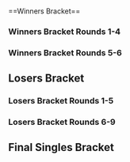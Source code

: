 {{DISPLAYTITLE:Revival of Melee 4: Singles Bracket}}{{SetGame|melee}}{{BracketMatchSMWDisambig |oldtags=Silver |newtags=Silver (Unknown)}}
{{tabs static
|name1=Overview
|link1=Revival of Melee/4
|name2=Singles Bracket
|link2=Revival of Melee/4/Singles Bracket
|name3=Doubles Bracket
|link3=Revival of Melee/4/Doubles Bracket
|This=2
}}<br/>
==Winners Bracket==
===Winners Bracket Rounds 1-4===
{{128DEWBracketA
|tourneylink=Revival of Melee/4
|tourneyname=Revival of Melee 4
|column-width=150
<!--Round of 128-->
|r1m1p1=Mango |r1m1p1flag=us |r1m1p1score={{win}} |r1m1win=1
|r1m1p2=Bye |r1m1p2flag= |r1m1p2score=
|r1m2p1=No Ca$h |r1m2p1flag= |r1m2p1score= |r1m2win=2
|r1m2p2=Spife |r1m2p2flag=us |r1m2p2score={{win}} 
|r1m3p1=Overtriforce |r1m3p1flag=es |r1m3p1score={{win}} |r1m3win=1
|r1m3p2=Bye |r1m3p2flag= |r1m3p2score=
|r1m4p1=Phish-it |r1m4p1flag=us |r1m4p1score={{win}} |r1m4win=1
|r1m4p2=Bye |r1m4p2flag= |r1m4p2score=
|r1m5p1=DJ Nintendo |r1m5p1flag=us |r1m5p1score={{win}} |r1m5win=1
|r1m5p2=Bye |r1m5p2flag= |r1m5p2score=
|r1m6p1=Lefty |r1m6p1flag= |r1m6p1score={{win}} |r1m6win=1
|r1m6p2=Bye |r1m6p2flag= |r1m6p2score=
|r1m7p1=Redd |r1m7p1flag=us |r1m7p1score={{win}} |r1m7win=1
|r1m7p2=Bye |r1m7p2flag= |r1m7p2score=
|r1m8p1=TheCrimsonBlur |r1m8p1flag=us |r1m8p1score={{win}} |r1m8win=1
|r1m8p2=Bye |r1m8p2flag= |r1m8p2score=
|r1m9p1=Azen |r1m9p1flag=us |r1m9p1score={{win}} |r1m9win=1
|r1m9p2=Bye |r1m9p2flag= |r1m9p2score=
|r1m10p1=Tommy |r1m10p1flag= |r1m10p1score= |r1m10win=2
|r1m10p2=Codi |r1m10p2flag=us |r1m10p2score={{win}} 
|r1m11p1=KevinM |r1m11p1flag=us |r1m11p1score={{win}} |r1m11win=1
|r1m11p2=Bye |r1m11p2flag= |r1m11p2score=
|r1m12p1=Nando |r1m12p1flag=us |r1m12p1score={{win}} |r1m12win=1
|r1m12p2=Bye |r1m12p2flag= |r1m12p2score=
|r1m13p1=OTG |r1m13p1flag=us |r1m13p1score={{win}} |r1m13win=1
|r1m13p2=Bye |r1m13p2flag= |r1m13p2score=
|r1m14p1=SilentSwag |r1m14p1flag=us |r1m14p1score={{win}} |r1m14win=1
|r1m14p2=Bye |r1m14p2flag= |r1m14p2score=
|r1m15p1=Palpi |r1m15p1flag= |r1m15p1score={{win}} |r1m15win=1
|r1m15p2=Bye |r1m15p2flag= |r1m15p2score=
|r1m16p1=Vudujin |r1m16p1flag=us |r1m16p1score={{win}} |r1m16win=1
|r1m16p2=Bye |r1m16p2flag= |r1m16p2score=
|r1m17p1=Hax |r1m17p1flag=us |r1m17p1score={{win}} |r1m17win=1
|r1m17p2=Bye |r1m17p2flag= |r1m17p2score=
|r1m18p1=Bolt |r1m18p1flag= |r1m18p1score={{win}} |r1m18win=1
|r1m18p2=Oorah |r1m18p2flag= |r1m18p2score=
|r1m19p1=Mogwai |r1m19p1flag=us |r1m19p1score={{win}} |r1m19win=1
|r1m19p2=Bye |r1m19p2flag= |r1m19p2score=
|r1m20p1=Mahone |r1m20p1flag=us |r1m20p1score={{win}} |r1m20win=1
|r1m20p2=Bye |r1m20p2flag= |r1m20p2score=
|r1m21p1=Darrell |r1m21p1flag=us |r1m21p1score={{win}} |r1m21win=1
|r1m21p2=Bye |r1m21p2flag= |r1m21p2score=
|r1m22p1=SOLAR |r1m22p1flag= |r1m22p1score={{win}} |r1m22win=1
|r1m22p2=Bye |r1m22p2flag= |r1m22p2score=
|r1m23p1=T. Webb |r1m23p1flag=us |r1m23p1score={{win}} |r1m23win=1
|r1m23p2=Bye |r1m23p2flag= |r1m23p2score=
|r1m24p1=Light Syde |r1m24p1flag= |r1m24p1score={{win}} |r1m24win=1
|r1m24p2=Bye |r1m24p2flag= |r1m24p2score=
|r1m25p1=Kage |r1m25p1flag=ca |r1m25p1score={{win}} |r1m25win=1
|r1m25p2=Bye |r1m25p2flag= |r1m25p2score=
|r1m26p1=UltimaScout |r1m26p1flag=us |r1m26p1score= |r1m26win=2
|r1m26p2=Animal |r1m26p2flag=us |r1m26p2score={{win}} 
|r1m27p1=Niko |r1m27p1flag=us |r1m27p1score={{win}} |r1m27win=1
|r1m27p2=Bye |r1m27p2flag= |r1m27p2score=
|r1m28p1=Mafia |r1m28p1flag=us |r1m28p1score={{win}} |r1m28win=1
|r1m28p2=Bye |r1m28p2flag= |r1m28p2score=
|r1m29p1=Chillindude |r1m29p1flag=us |r1m29p1score={{win}} |r1m29win=1
|r1m29p2=Bye |r1m29p2flag= |r1m29p2score=
|r1m30p1=Andy |r1m30p1flag= |r1m30p1score={{win}} |r1m30win=1
|r1m30p2=Bye |r1m30p2flag= |r1m30p2score=
|r1m31p1=Ambix |r1m31p1flag= |r1m31p1score={{win}} |r1m31win=1
|r1m31p2=Silver |r1m31p2flag= |r1m31p2score=
|r1m32p1=Bye |r1m32p1flag= |r1m32p1score= |r1m32win=2
|r1m32p2=Pakman |r1m32p2flag=us |r1m32p2score={{win}} 
|r1m33p1=Dr. PeePee |r1m33p1flag=us |r1m33p1score={{win}} |r1m33win=1
|r1m33p2=Bye |r1m33p2flag= |r1m33p2score=
|r1m34p1=Fatuik |r1m34p1flag= |r1m34p1score={{win}} |r1m34win=1
|r1m34p2=Bye |r1m34p2flag= |r1m34p2score=
|r1m35p1=Reno |r1m35p1flag=us |r1m35p1score={{win}} |r1m35win=1
|r1m35p2=Bye |r1m35p2flag= |r1m35p2score=
|r1m36p1=Sneak |r1m36p1flag=us |r1m36p1score={{win}} |r1m36win=1
|r1m36p2=Bye |r1m36p2flag= |r1m36p2score=
|r1m37p1=G$ |r1m37p1flag=us |r1m37p1score={{win}} |r1m37win=1
|r1m37p2=Bye |r1m37p2flag= |r1m37p2score=
|r1m38p1=MattDotZeb |r1m38p1flag=us |r1m38p1score={{win}} |r1m38win=1
|r1m38p2=Bye |r1m38p2flag= |r1m38p2score=
|r1m39p1=Jsex |r1m39p1flag=us |r1m39p1score={{win}} |r1m39win=1
|r1m39p2=Bye |r1m39p2flag= |r1m39p2score=
|r1m40p1=Swiftbass |r1m40p1flag=us |r1m40p1score={{win}} |r1m40win=1
|r1m40p2=Bye |r1m40p2flag= |r1m40p2score=
|r1m41p1=Mew2King |r1m41p1flag=us |r1m41p1score={{win}} |r1m41win=1
|r1m41p2=Bye |r1m41p2flag= |r1m41p2score=
|r1m42p1=Aber |r1m42p1flag= |r1m42p1score={{win}} |r1m42win=1
|r1m42p2=Bye |r1m42p2flag= |r1m42p2score=
|r1m43p1=th0rn |r1m43p1flag=us |r1m43p1score={{win}} |r1m43win=1
|r1m43p2=Bye |r1m43p2flag= |r1m43p2score=
|r1m44p1=PB&J |r1m44p1flag=us |r1m44p1score={{win}} |r1m44win=1
|r1m44p2=Bye |r1m44p2flag= |r1m44p2score=
|r1m45p1=Cactuar |r1m45p1flag=us |r1m45p1score={{win}} |r1m45win=1
|r1m45p2=Bye |r1m45p2flag= |r1m45p2score=
|r1m46p1=ILM |r1m46p1flag= |r1m46p1score={{win}} |r1m46win=1
|r1m46p2=Bye |r1m46p2flag= |r1m46p2score=
|r1m47p1=HBK |r1m47p1flag=us |r1m47p1score={{win}} |r1m47win=1
|r1m47p2=Bye |r1m47p2flag= |r1m47p2score=
|r1m48p1=Yedi |r1m48p1flag= |r1m48p1score={{win}} |r1m48win=1
|r1m48p2=Bye |r1m48p2flag= |r1m48p2score=
|r1m49p1=Teczero |r1m49p1flag=us |r1m49p1score={{win}} |r1m49win=1
|r1m49p2=Bye |r1m49p2flag= |r1m49p2score=
|r1m50p1=Nakamaru |r1m50p1flag=us |r1m50p1score={{win}} |r1m50win=1
|r1m50p2=Valo |r1m50p2flag= |r1m50p2score=
|r1m51p1=Banks |r1m51p1flag=us |r1m51p1score={{win}} |r1m51win=1
|r1m51p2=Bye |r1m51p2flag= |r1m51p2score=
|r1m52p1=Benny |r1m52p1flag= |r1m52p1score={{win}} |r1m52win=1
|r1m52p2=Bye |r1m52p2flag= |r1m52p2score=
|r1m53p1=Spawn |r1m53p1flag=us |r1m53p1score={{win}} |r1m53win=1
|r1m53p2=Bye |r1m53p2flag= |r1m53p2score=
|r1m54p1=Crush |r1m54p1flag=us |r1m54p1score={{win}} |r1m54win=1
|r1m54p2=Bye |r1m54p2flag= |r1m54p2score=
|r1m55p1=Zoso |r1m55p1flag=us |r1m55p1score={{win}} |r1m55win=1
|r1m55p2=Bye |r1m55p2flag= |r1m55p2score=
|r1m56p1=Tope |r1m56p1flag=us |r1m56p1score={{win}} |r1m56win=1
|r1m56p2=Bye |r1m56p2flag= |r1m56p2score=
|r1m57p1=Jman |r1m57p1flag=us |r1m57p1score={{win}} |r1m57win=1
|r1m57p2=Bye |r1m57p2flag= |r1m57p2score=
|r1m58p1=Winston |r1m58p1flag=us |r1m58p1score= |r1m58win=2
|r1m58p2=The Lake |r1m58p2flag=us |r1m58p2score={{win}} 
|r1m59p1=Cyrain |r1m59p1flag=us |r1m59p1score={{win}} |r1m59win=1
|r1m59p2=Bye |r1m59p2flag= |r1m59p2score=
|r1m60p1=Kwan |r1m60p1flag= |r1m60p1score= |r1m60win=2
|r1m60p2=Mofo |r1m60p2flag=us |r1m60p2score={{win}} 
|r1m61p1=DoH |r1m61p1flag=us |r1m61p1score={{win}} |r1m61win=1
|r1m61p2=Bye |r1m61p2flag= |r1m61p2score=
|r1m62p1=HaileyM |r1m62p1flag= |r1m62p1score={{win}} |r1m62win=1
|r1m62p2=Bye |r1m62p2flag= |r1m62p2score=
|r1m63p1=Velocity |r1m63p1flag= |r1m63p1score={{win}} |r1m63win=1
|r1m63p2=Bye |r1m63p2flag= |r1m63p2score=
|r1m64p1=Bye |r1m64p1flag= |r1m64p1score= |r1m64win=2
|r1m64p2=Black Chris |r1m64p2flag=us |r1m64p2score={{win}} 

<!--Round of 64-->
|r2m1p1=Mango |r2m1p1flag=us |r2m1p1score={{win}} |r2m1win=1
|r2m1p2=Spife |r2m1p2flag=us |r2m1p2score=

|r2m2p1=Overtriforce |r2m2p1flag=es |r2m2p1score=2 |r2m2win=1
|r2m2p2=Phish-it |r2m2p2flag=us |r2m2p2score=0
|r2m2p1char1=sheik |r2m2p2char1=dk |r2m2p1stock1=2 |r2m2p2stock1=0 |r2m2win1=1 |r2m2stage1=Battlefield
|r2m2p1char2=sheik |r2m2p2char2=dk |r2m2p1stock2=3 |r2m2p2stock2=0 |r2m2win2=1 |r2m2stage2=Dream Land
|r2m2date=November 20, 2011
|r2m2details={{BracketMatchDetails|preview=|lrthread=|interview=|recap=|comment=|live=|vod=https://youtu.be/-yilTbwLLnU}}

|r2m3p1=DJ Nintendo |r2m3p1flag=us |r2m3p1score={{win}} |r2m3win=1
|r2m3p2=Lefty |r2m3p2flag= |r2m3p2score=
|r2m4p1=Redd |r2m4p1flag=us |r2m4p1score={{win}} |r2m4win=1
|r2m4p2=TheCrimsonBlur |r2m4p2flag=us |r2m4p2score=
|r2m5p1=Azen |r2m5p1flag=us |r2m5p1score={{win}} |r2m5win=1
|r2m5p2=Codi |r2m5p2flag=us |r2m5p2score=
|r2m6p1=KevinM |r2m6p1flag=us |r2m6p1score={{win}} |r2m6win=1
|r2m6p2=Nando |r2m6p2flag=us |r2m6p2score=
|r2m7p1=OTG |r2m7p1flag=us |r2m7p1score= |r2m7win=2
|r2m7p2=SilentSwag |r2m7p2flag=us |r2m7p2score={{win}} 
|r2m8p1=Palpi |r2m8p1flag= |r2m8p1score= |r2m8win=2
|r2m8p2=Vudujin |r2m8p2flag=us |r2m8p2score={{win}} 
|r2m9p1=Hax |r2m9p1flag=us |r2m9p1score={{win}} |r2m9win=1
|r2m9p2=Bolt |r2m9p2flag= |r2m9p2score=
|r2m10p1=Mogwai |r2m10p1flag=us |r2m10p1score= |r2m10win=2
|r2m10p2=Mahone |r2m10p2flag=us |r2m10p2score={{win}} 
|r2m11p1=Darrell |r2m11p1flag=us |r2m11p1score={{win}} |r2m11win=1
|r2m11p2=SOLAR |r2m11p2flag= |r2m11p2score=
|r2m12p1=T. Webb |r2m12p1flag=us |r2m12p1score={{win}} |r2m12win=1
|r2m12p2=Light Syde |r2m12p2flag= |r2m12p2score=
|r2m13p1=Kage |r2m13p1flag=ca |r2m13p1score={{win}} |r2m13win=1
|r2m13p2=Animal |r2m13p2flag=us |r2m13p2score=

|r2m14p1=Niko |r2m14p1flag=us |r2m14p1score=2 |r2m14win=1
|r2m14p2=Mafia |r2m14p2flag=us |r2m14p2score=1
|r2m14p1char1=marth |r2m14p2char1=peach |r2m14p1stock1= |r2m14p2stock1= |r2m14win1=1 |r2m14stage1=Final Destination
|r2m14p1char2=marth |r2m14p2char2=peach |r2m14p1stock2=0 |r2m14p2stock2=1 |r2m14win2=2 |r2m14stage2=Final Destination
|r2m14p1char3=marth |r2m14p2char3=peach |r2m14p1stock3=2 |r2m14p2stock3=0 |r2m14win3=1 |r2m14stage3=Battlefield
|r2m14date=November 20, 2011
|r2m14details={{BracketMatchDetails|preview=|lrthread=|interview=|recap=|comment=Game 1 was not recorded. See video comments.|live=|vod=https://youtu.be/vHmGGEXnQNg}}

|r2m15p1=Chillindude |r2m15p1flag=us |r2m15p1score={{win}} |r2m15win=1
|r2m15p2=Andy |r2m15p2flag= |r2m15p2score=
|r2m16p1=Ambix |r2m16p1flag= |r2m16p1score={{win}} |r2m16win=1
|r2m16p2=Pakman |r2m16p2flag=us |r2m16p2score=
|r2m17p1=Dr. PeePee |r2m17p1flag=us |r2m17p1score={{win}} |r2m17win=1
|r2m17p2=Fatuik |r2m17p2flag= |r2m17p2score=

|r2m18p1=Reno |r2m18p1flag=us |r2m18p1score=2 |r2m18win=1
|r2m18p2=Sneak |r2m18p2flag=us |r2m18p2score=0
|r2m18p1char1=sheik |r2m18p2char1=falco |r2m18p1stock1=2 |r2m18p2stock1=0 |r2m18win1=1 |r2m18stage1=Battlefield
|r2m18p1char2=sheik |r2m18p2char2=falco |r2m18p1stock2=2 |r2m18p2stock2=0 |r2m18win2=1 |r2m18stage2=Yoshi's Story
|r2m18date=November 20, 2011
|r2m18details={{BracketMatchDetails|preview=|lrthread=|interview=|recap=|comment=|live=|vod=https://youtu.be/c0j7FNLSsTE}}

|r2m19p1=G$ |r2m19p1flag=us |r2m19p1score= |r2m19win=2
|r2m19p2=MattDotZeb |r2m19p2flag=us |r2m19p2score={{win}} 
|r2m20p1=Jsex |r2m20p1flag=us |r2m20p1score= |r2m20win=2
|r2m20p2=Swiftbass |r2m20p2flag=us |r2m20p2score={{win}} 
|r2m21p1=Mew2King |r2m21p1flag=us |r2m21p1score={{win}} |r2m21win=1
|r2m21p2=Aber |r2m21p2flag= |r2m21p2score=
|r2m22p1=th0rn |r2m22p1flag=us |r2m22p1score={{win}} |r2m22win=1
|r2m22p2=PB&J |r2m22p2flag=us |r2m22p2score=
|r2m23p1=Cactuar |r2m23p1flag=us |r2m23p1score={{win}} |r2m23win=1
|r2m23p2=ILM |r2m23p2flag= |r2m23p2score=
|r2m24p1=HBK |r2m24p1flag=us |r2m24p1score= |r2m24win=2
|r2m24p2=Yedi |r2m24p2flag= |r2m24p2score={{win}} 
|r2m25p1=Teczero |r2m25p1flag=us |r2m25p1score={{win}} |r2m25win=1
|r2m25p2=Nakamaru |r2m25p2flag=us |r2m25p2score=
|r2m26p1=Banks |r2m26p1flag=us |r2m26p1score={{win}} |r2m26win=1
|r2m26p2=Benny |r2m26p2flag= |r2m26p2score=
|r2m27p1=Spawn |r2m27p1flag=us |r2m27p1score={{win}} |r2m27win=1
|r2m27p2=Crush |r2m27p2flag=us |r2m27p2score=
|r2m28p1=Zoso |r2m28p1flag=us |r2m28p1score= |r2m28win=2
|r2m28p2=Tope |r2m28p2flag=us |r2m28p2score={{win}} 
|r2m29p1=Jman |r2m29p1flag=us |r2m29p1score={{win}} |r2m29win=1
|r2m29p2=The Lake |r2m29p2flag=us |r2m29p2score=
|r2m30p1=Cyrain |r2m30p1flag=us |r2m30p1score={{win}} |r2m30win=1
|r2m30p2=Mofo |r2m30p2flag=us |r2m30p2score=
|r2m31p1=DoH |r2m31p1flag=us |r2m31p1score={{win}} |r2m31win=1
|r2m31p2=HaileyM |r2m31p2flag= |r2m31p2score=
|r2m32p1=Velocity |r2m32p1flag= |r2m32p1score={{win}} |r2m32win=1
|r2m32p2=Black Chris |r2m32p2flag=us |r2m32p2score=

<!--Round of 32-->
|r3m1p1=Mango |r3m1p1flag=us |r3m1p1score=2 |r3m1win=1
|r3m1p2=Overtriforce |r3m1p2flag=es |r3m1p2score=0
|r3m1p1char1=falco |r3m1p2char1=sheik |r3m1p1stock1=2 |r3m1p2stock1=0 |r3m1win1=1 |r3m1stage1=Dream Land
|r3m1p1char2=falco |r3m1p2char2=sheik |r3m1p1stock2=2 |r3m1p2stock2=0 |r3m1win2=1 |r3m1stage2=Battlefield
|r3m1date=November 20, 2011
|r3m1details={{BracketMatchDetails|preview=|lrthread=|interview=|recap=|comment=|live=|vod=https://youtu.be/h_zRBQu1y-c}}

|r3m2p1=DJ Nintendo |r3m2p1flag=us |r3m2p1score= |r3m2win=2
|r3m2p2=Redd |r3m2p2flag=us |r3m2p2score={{win}} 
|r3m3p1=Azen |r3m3p1flag=us |r3m3p1score={{win}} |r3m3win=1
|r3m3p2=KevinM |r3m3p2flag=us |r3m3p2score=
|r3m4p1=SilentSwag |r3m4p1flag=us |r3m4p1score={{win}} |r3m4win=1
|r3m4p2=Vudujin |r3m4p2flag=us |r3m4p2score=
|r3m5p1=Hax |r3m5p1flag=us |r3m5p1score={{win}} |r3m5win=1
|r3m5p2=Mahone |r3m5p2flag=us |r3m5p2score=
|r3m6p1=Darrell |r3m6p1flag=us |r3m6p1score={{win}} |r3m6win=1
|r3m6p2=T. Webb |r3m6p2flag=us |r3m6p2score=

|r3m7p1=Kage |r3m7p1flag=ca |r3m7p1score=2 |r3m7win=1
|r3m7p2=Niko |r3m7p2flag=us |r3m7p2score=0
|r3m7p1char1=ganon |r3m7p2char1=marth |r3m7p1stock1=1 |r3m7p2stock1=0 |r3m7win1=1 |r3m7stage1=Battlefield
|r3m7p1char2=ganon |r3m7p2char2=marth |r3m7p1stock2=1 |r3m7p2stock2=0 |r3m7win2=1 |r3m7stage2=Battlefield
|r3m7date=November 20, 2011
|r3m7details={{BracketMatchDetails|preview=|lrthread=|interview=|recap=|comment=|live=|vod=https://youtu.be/qy_tdIAWwhs}}

|r3m8p1=Chillindude |r3m8p1flag=us |r3m8p1score=2 |r3m8win=1
|r3m8p2=Ambix |r3m8p2flag= |r3m8p2score=0
|r3m8p1char1=fox |r3m8p2char1=peach |r3m8p1stock1=1 |r3m8p2stock1=0 |r3m8win1=1 |r3m8stage1=Fountain of Dreams
|r3m8p1char2=fox |r3m8p2char2=peach |r3m8p1stock2=2 |r3m8p2stock2=0 |r3m8win2=1 |r3m8stage2=Yoshi's Story
|r3m8date=November 20, 2011
|r3m8details={{BracketMatchDetails|preview=|lrthread=|interview=|recap=|comment=|live=|vod=https://youtu.be/RkU9IRneDiQ}}

|r3m9p1=Dr. PeePee |r3m9p1flag=us |r3m9p1score={{win}} |r3m9win=1
|r3m9p2=Reno |r3m9p2flag=us |r3m9p2score=

|r3m10p1=MattDotZeb |r3m10p1flag=us |r3m10p1score=2 |r3m10win=1
|r3m10p2=Swiftbass |r3m10p2flag=us |r3m10p2score=0
|r3m10p1char1=falco |r3m10p2char1=fox |r3m10p1stock1=3 |r3m10p2stock1=0 |r3m10win1=1 |r3m10stage1=Final Destination
|r3m10p1char2=falco |r3m10p2char2=fox |r3m10p1stock2=1 |r3m10p2stock2=0 |r3m10win2=1 |r3m10stage2=Pokémon Stadium
|r3m10date=November 20, 2011
|r3m10details={{BracketMatchDetails|preview=|lrthread=|interview=|recap=|comment=|live=|vod=https://youtu.be/2PArIcrAX1M}}

|r3m11p1=Mew2King |r3m11p1flag=us |r3m11p1score={{win}} |r3m11win=1
|r3m11p2=th0rn |r3m11p2flag=us |r3m11p2score=
|r3m12p1=Cactuar |r3m12p1flag=us |r3m12p1score={{win}} |r3m12win=1
|r3m12p2=Yedi |r3m12p2flag= |r3m12p2score=
|r3m13p1=Teczero |r3m13p1flag=us |r3m13p1score={{win}} |r3m13win=1
|r3m13p2=Banks |r3m13p2flag=us |r3m13p2score=
|r3m14p1=Spawn |r3m14p1flag=us |r3m14p1score= |r3m14win=2
|r3m14p2=Tope |r3m14p2flag=us |r3m14p2score={{win}} 
|r3m15p1=Jman |r3m15p1flag=us |r3m15p1score={{win}} |r3m15win=1
|r3m15p2=Cyrain |r3m15p2flag=us |r3m15p2score=
|r3m16p1=DoH |r3m16p1flag=us |r3m16p1score={{win}} |r3m16win=1
|r3m16p2=Velocity |r3m16p2flag= |r3m16p2score=

<!--Round of 16-->
|r4m1p1=Mango |r4m1p1flag=us |r4m1p1score=2 |r4m1win=1
|r4m1p2=Redd |r4m1p2flag=us |r4m1p2score=0
|r4m1p1char1=falco |r4m1p2char1=fox |r4m1p1stock1=3 |r4m1p2stock1=0 |r4m1win1=1 |r4m1stage1=Dream Land
|r4m1p1char2=falco |r4m1p2char2=marth |r4m1p1stock2=3 |r4m1p2stock2=0 |r4m1win2=1 |r4m1stage2=Battlefield
|r4m1date=November 20, 2011
|r4m1details={{BracketMatchDetails|preview=|lrthread=|interview=|recap=|comment=|live=|vod=https://youtu.be/UxGsPmlJDt4}}

|r4m2p1=Azen |r4m2p1flag=us |r4m2p1score={{win}} |r4m2win=1
|r4m2p2=SilentSwag |r4m2p2flag=us |r4m2p2score=

|r4m3p1=Hax |r4m3p1flag=us |r4m3p1score=2 |r4m3win=1
|r4m3p2=Darrell |r4m3p2flag=us |r4m3p2score=0
|r4m3p1char1=cf |r4m3p2char1=samus |r4m3p1stock1=3 |r4m3p2stock1=0 |r4m3win1=1 |r4m3stage1=Final Destination
|r4m3p1char2=cf |r4m3p2char2=samus |r4m3p1stock2=2 |r4m3p2stock2=0 |r4m3win2=1 |r4m3stage2=Fountain of Dreams
|r4m3date=November 20, 2011
|r4m3details={{BracketMatchDetails|preview=|lrthread=|interview=|recap=|comment=|live=|vod=https://youtu.be/-Xj06l_IK6A}}

|r4m4p1=Kage |r4m4p1flag=ca |r4m4p1score=2 |r4m4win=1
|r4m4p2=Chillindude |r4m4p2flag=us |r4m4p2score=0
|r4m4p1char1=ganon |r4m4p2char1=fox |r4m4p1stock1=1 |r4m4p2stock1=0 |r4m4win1=1 |r4m4stage1=Dream Land
|r4m4p1char2=ganon |r4m4p2char2=fox |r4m4p1stock2=1 |r4m4p2stock2=0 |r4m4win2=1 |r4m4stage2=Pokémon Stadium
|r4m4date=November 20, 2011
|r4m4details={{BracketMatchDetails|preview=|lrthread=|interview=|recap=|comment=|live=|vod=https://youtu.be/-4ywdbTIAxw}}

|r4m5p1=Dr. PeePee |r4m5p1flag=us |r4m5p1score=2 |r4m5win=1
|r4m5p2=MattDotZeb |r4m5p2flag=us |r4m5p2score=0
|r4m5p1char1=falco |r4m5p2char1=falco |r4m5p1stock1=2 |r4m5p2stock1=0 |r4m5win1=1 |r4m5stage1=Fountain of Dreams
|r4m5p1char2=falco |r4m5p2char2=falco |r4m5p1stock2=1 |r4m5p2stock2=0 |r4m5win2=1 |r4m5stage2=Final Destination
|r4m5date=November 20, 2011
|r4m5details={{BracketMatchDetails|preview=|lrthread=|interview=|recap=|comment=|live=|vod=https://youtu.be/vZ7T0Cc_Ke4}}

|r4m6p1=Mew2King |r4m6p1flag=us |r4m6p1score={{win}} |r4m6win=1
|r4m6p2=Cactuar |r4m6p2flag=us |r4m6p2score=

|r4m7p1=Teczero |r4m7p1flag=us |r4m7p1score=2 |r4m7win=1
|r4m7p2=Tope |r4m7p2flag=us |r4m7p2score=1
|r4m7p1char1=sheik |r4m7p2char1=sheik |r4m7p1stock1=0 |r4m7p2stock1=1 |r4m7win1=2 |r4m7stage1=Battlefield
|r4m7p1char2=sheik |r4m7p2char2=sheik |r4m7p1stock2=3 |r4m7p2stock2=0 |r4m7win2=1 |r4m7stage2=Final Destination
|r4m7p1char3=sheik |r4m7p2char3=sheik |r4m7p1stock3=1 |r4m7p2stock3=0 |r4m7win3=1 |r4m7stage3=Fountain of Dreams
|r4m7date=November 20, 2011
|r4m7details={{BracketMatchDetails|preview=|lrthread=|interview=|recap=|comment=|live=|vod=https://youtu.be/GOM8WnmdcpI}}

|r4m8p1=Jman |r4m8p1flag=us |r4m8p1score={{win}} |r4m8win=1
|r4m8p2=DoH |r4m8p2flag=us |r4m8p2score=
}}
===Winners Bracket Rounds 5-6===
{{8DEWBracketA
|tourneylink=
|tourneyname=
<!-- Quarterfinals -->
|r1m1p1=Mango |r1m1p1flag=us |r1m1p1score={{win}}
|r1m1p2=Azen |r1m1p2flag=us |r1m1p2score=
|r1m1win=1

|r1m2p1=Hax |r1m2p1flag=us |r1m2p1score=1
|r1m2p2=Kage |r1m2p2flag=ca |r1m2p2score=2
|r1m2win=2
|r1m2p1char1=cf |r1m2p2char1=ganon |r1m2p1stock1=1 |r1m2p2stock1=0 |r1m2win1=1 |r1m2stage1=Battlefield
|r1m2p1char2=cf |r1m2p2char2=ganon |r1m2p1stock2=0 |r1m2p2stock2=2 |r1m2win2=2 |r1m2stage2=Yoshi's Story
|r1m2p1char3=cf |r1m2p2char3=ganon |r1m2p1stock3=0 |r1m2p2stock3=1 |r1m2win3=2 |r1m2stage3=Battlefield
|r1m2date=November 20, 2011
|r1m2details={{BracketMatchDetails|preview=|lrthread=|interview=|recap=|comment=|live=|vod=https://youtu.be/rHkT8T-jJjo}}

|r1m3p1=Dr. PeePee |r1m3p1flag=us |r1m3p1score=2
|r1m3p2=Mew2King |r1m3p2flag=us |r1m3p2score=1
|r1m3win=1
|r1m3p1char1=falco |r1m3p2char1=marth |r1m3p1stock1=1 |r1m3p2stock1=0 |r1m3win1=1 |r1m3stage1=Dream Land
|r1m3p1char2=falco |r1m3p2char2=sheik |r1m3p1stock2=0 |r1m3p2stock2=2 |r1m3win2=2 |r1m3stage2=Battlefield
|r1m3p1char3=falco |r1m3p2char3=sheik |r1m3p1stock3=1 |r1m3p2stock3=0 |r1m3win3=1 |r1m3stage3=Battlefield
|r1m3date=November 20, 2011
|r1m3details={{BracketMatchDetails|preview=|lrthread=|interview=|recap=|comment=|live=|vod=https://youtu.be/k6uu55DEQII}}

|r1m4p1=Teczero |r1m4p1flag=us |r1m4p1score=0
|r1m4p2=Jman |r1m4p2flag=us |r1m4p2score=2
|r1m4win=2
|r1m4p1char1=sheik |r1m4p2char1=fox |r1m4p1stock1=0 |r1m4p2stock1=3 |r1m4win1=2 |r1m4stage1=Dream Land
|r1m4p1char2=marth |r1m4p2char2=fox |r1m4p1stock2=0 |r1m4p2stock2=2 |r1m4win2=2 |r1m4stage2=Final Destination
|r1m4date=November 20, 2011
|r1m4details={{BracketMatchDetails|preview=|lrthread=|interview=|recap=|comment=|live=|vod=https://youtu.be/bQ-crcgcOdI}}

<!-- SEMIFINALS -->
|r2m1p1=Mango |r2m1p1flag=us |r2m1p1score=2
|r2m1p2=Kage |r2m1p2flag=ca |r2m1p2score=0
|r2m1win=1
|r2m1p1char1=fox |r2m1p2char1=ganon |r2m1p1stock1=2 |r2m1p2stock1=0 |r2m1win1=1 |r2m1stage1=Battlefield
|r2m1p1char2=fox |r2m1p2char2=ganon |r2m1p1stock2=3 |r2m1p2stock2=0 |r2m1win2=1 |r2m1stage2=Yoshi's Story
|r2m1date=November 20, 2011
|r2m1details={{BracketMatchDetails|preview=|lrthread=|interview=|recap=|comment=It is unclear if this match was Bo3 or Bo5.|live=|vod=https://youtu.be/4tEE9MpZ1mk}}

|r2m2p1=Dr. PeePee |r2m2p1flag=us |r2m2p1score=3
|r2m2p2=Jman |r2m2p2flag=us |r2m2p2score=0
|r2m2win=1
|r2m2p1char1=falco |r2m2p2char1=fox |r2m2p1stock1=3 |r2m2p2stock1=0 |r2m2win1=1 |r2m2stage1=Yoshi's Story
|r2m2p1char2=falco |r2m2p2char2=fox |r2m2p1stock2=3 |r2m2p2stock2=0 |r2m2win2=1 |r2m2stage2=Final Destination
|r2m2p1char3=falco |r2m2p2char3=fox |r2m2p1stock3=1 |r2m2p2stock3=0 |r2m2win3=1 |r2m2stage3=Battlefield
|r2m2date=November 20, 2011
|r2m2details={{BracketMatchDetails|preview=|lrthread=|interview=|recap=|comment=|live=|vod=https://youtu.be/QcJ24SxnAX8}}
}}

==Losers Bracket==
===Losers Bracket Rounds 1-5===
{{96DELBracketSmwA
|tourneylink=Revival of Melee/4
|tourneyname=Revival of Melee 4
|l1placement=65-96
|l2placement=49-64
|l3placement=33-48
|l4placement=25-32
|l5placement=17-24

<!--Round 1-->
|l1m1p1=Bolt |l1m1p1flag= |l1m1p1score={{win}}
|l1m1p2=No Ca$h |l1m1p2flag= |l1m1p2score=
|l1m1win=1
|l1m2p1=Mogwai |l1m2p1flag=us |l1m2p1score={{win}}
|l1m2p2=Bye |l1m2p2flag= |l1m2p2score=
|l1m2win=1
|l1m3p1=SOLAR |l1m3p1flag= |l1m3p1score={{win}}
|l1m3p2=Bye |l1m3p2flag= |l1m3p2score=
|l1m3win=1
|l1m4p1=Light Syde |l1m4p1flag= |l1m4p1score={{win}}
|l1m4p2=Bye |l1m4p2flag= |l1m4p2score=
|l1m4win=1
|l1m5p1=Animal |l1m5p1flag=us |l1m5p1score={{win}}
|l1m5p2=Tommy |l1m5p2flag= |l1m5p2score=
|l1m5win=1
|l1m6p1=Mafia |l1m6p1flag=us |l1m6p1score={{win}}
|l1m6p2=Bye |l1m6p2flag= |l1m6p2score=
|l1m6win=1
|l1m7p1=Andy |l1m7p1flag= |l1m7p1score={{win}}
|l1m7p2=Bye |l1m7p2flag= |l1m7p2score=
|l1m7win=1
|l1m8p1=Pakman |l1m8p1flag=us |l1m8p1score={{win}}
|l1m8p2=Bye |l1m8p2flag= |l1m8p2score=
|l1m8win=1
|l1m9p1=Spife |l1m9p1flag=us |l1m9p1score={{win}}
|l1m9p2=Oorah |l1m9p2flag= |l1m9p2score=
|l1m9win=1
|l1m10p1=Phish-it |l1m10p1flag=us |l1m10p1score={{win}}
|l1m10p2=Bye |l1m10p2flag= |l1m10p2score=
|l1m10win=1
|l1m11p1=Lefty |l1m11p1flag= |l1m11p1score={{win}}
|l1m11p2=Bye |l1m11p2flag= |l1m11p2score=
|l1m11win=1
|l1m12p1=TheCrimsonBlur |l1m12p1flag=us |l1m12p1score={{win}}
|l1m12p2=Bye |l1m12p2flag= |l1m12p2score=
|l1m12win=1
|l1m13p1=Codi |l1m13p1flag=us |l1m13p1score={{win}}
|l1m13p2=UltimaScout |l1m13p2flag=us |l1m13p2score=
|l1m13win=1
|l1m14p1=Nando |l1m14p1flag=us |l1m14p1score={{win}}
|l1m14p2=Bye |l1m14p2flag= |l1m14p2score=
|l1m14win=1
|l1m15p1=OTG |l1m15p1flag=us |l1m15p1score={{win}}
|l1m15p2=Bye |l1m15p2flag= |l1m15p2score=
|l1m15win=1
|l1m16p1=Palpi |l1m16p1flag= |l1m16p1score={{win}}
|l1m16p2=Silver |l1m16p2flag= |l1m16p2score=
|l1m16win=1
|l1m17p1=Nakamaru |l1m17p1flag=us |l1m17p1score={{win}}
|l1m17p2=Bye |l1m17p2flag= |l1m17p2score=
|l1m17win=1
|l1m18p1=Benny |l1m18p1flag= |l1m18p1score={{win}}
|l1m18p2=Bye |l1m18p2flag= |l1m18p2score=
|l1m18win=1
|l1m19p1=Crush |l1m19p1flag=us |l1m19p1score={{win}}
|l1m19p2=Bye |l1m19p2flag= |l1m19p2score=
|l1m19win=1
|l1m20p1=Zoso |l1m20p1flag=us |l1m20p1score={{win}}
|l1m20p2=Bye |l1m20p2flag= |l1m20p2score=
|l1m20win=1
|l1m21p1=The Lake |l1m21p1flag=us |l1m21p1score={{win}}
|l1m21p2=Bye |l1m21p2flag= |l1m21p2score=
|l1m21win=1
|l1m22p1=Mofo |l1m22p1flag=us |l1m22p1score={{win}}
|l1m22p2=Bye |l1m22p2flag= |l1m22p2score=
|l1m22win=1
|l1m23p1=HaileyM |l1m23p1flag= |l1m23p1score={{win}}
|l1m23p2=Bye |l1m23p2flag= |l1m23p2score=
|l1m23win=1
|l1m24p1=Black Chris |l1m24p1flag=us |l1m24p1score={{win}}
|l1m24p2=Bye |l1m24p2flag= |l1m24p2score=
|l1m24win=1
|l1m25p1=Fatuik |l1m25p1flag= |l1m25p1score={{win}}
|l1m25p2=Valo |l1m25p2flag= |l1m25p2score=
|l1m25win=1
|l1m26p1=Sneak |l1m26p1flag=us |l1m26p1score={{win}}
|l1m26p2=Bye |l1m26p2flag= |l1m26p2score=
|l1m26win=1
|l1m27p1=G$ |l1m27p1flag=us |l1m27p1score={{win}}
|l1m27p2=Bye |l1m27p2flag= |l1m27p2score=
|l1m27win=1
|l1m28p1=Jsex |l1m28p1flag=us |l1m28p1score={{win}}
|l1m28p2=Bye |l1m28p2flag= |l1m28p2score=
|l1m28win=1
|l1m29p1=Aber |l1m29p1flag= |l1m29p1score={{win}}
|l1m29p2=Winston |l1m29p2flag=us |l1m29p2score=
|l1m29win=1
|l1m30p1=PB&J |l1m30p1flag=us |l1m30p1score=
|l1m30p2=Kwan |l1m30p2flag= |l1m30p2score={{win}}
|l1m30win=2
|l1m31p1=ILM |l1m31p1flag= |l1m31p1score={{win}} 
|l1m31p2=Bye |l1m31p2flag= |l1m31p2score=
|l1m31win=1
|l1m32p1=HBK |l1m32p1flag=us |l1m32p1score={{win}}
|l1m32p2=Bye |l1m32p2flag= |l1m32p2score=
|l1m32win=1

<!--Round 2-->
|l2m1p1=Bolt |l2m1p1flag= |l2m1p1score=
|l2m1p2=Mogwai |l2m1p2flag=us |l2m1p2score={{win}}
|l2m1win=2
|l2m2p1=SOLAR |l2m2p1flag= |l2m2p1score=
|l2m2p2=Light Syde |l2m2p2flag= |l2m2p2score={{win}}
|l2m2win=2

|l2m3p1=Animal |l2m3p1flag=us |l2m3p1score=0
|l2m3p2=Mafia |l2m3p2flag=us |l2m3p2score=2
|l2m3win=2
|l2m3p1char1=fox |l2m3p2char1=peach |l2m3p1stock1=0 |l2m3p2stock1=1 |l2m3win1=2 |l2m3stage1=Yoshi's Story
|l2m3p1char2=fox |l2m3p2char2=cf |l2m3p1stock2=0 |l2m3p2stock2=2 |l2m3win2=2 |l2m3stage2=Battlefield
|l2m3date=November 20, 2011
|l2m3details={{BracketMatchDetails|preview=|lrthread=|interview=|recap=|comment=|live=|vod=https://youtu.be/j7p7ZB6IWUg}}

|l2m4p1=Andy |l2m4p1flag= |l2m4p1score= 
|l2m4p2=Pakman |l2m4p2flag=us |l2m4p2score={{win}}
|l2m4win=2
|l2m5p1=Spife |l2m5p1flag=us |l2m5p1score=
|l2m5p2=Phish-it |l2m5p2flag=us |l2m5p2score={{win}}
|l2m5win=2
|l2m6p1=Lefty |l2m6p1flag= |l2m6p1score={{win}} 
|l2m6p2=TheCrimsonBlur |l2m6p2flag=us |l2m6p2score=
|l2m6win=1
|l2m7p1=Codi |l2m7p1flag=us |l2m7p1score={{win}}
|l2m7p2=Nando |l2m7p2flag=us |l2m7p2score=
|l2m7win=1
|l2m8p1=OTG |l2m8p1flag=us |l2m8p1score={{win}}
|l2m8p2=Palpi |l2m8p2flag= |l2m8p2score=
|l2m8win=1
|l2m9p1=Nakamaru |l2m9p1flag=us |l2m9p1score=
|l2m9p2=Benny |l2m9p2flag= |l2m9p2score={{win}}
|l2m9win=2
|l2m10p1=Crush |l2m10p1flag=us |l2m10p1score= 
|l2m10p2=Zoso |l2m10p2flag=us |l2m10p2score={{win}}
|l2m10win=2
|l2m11p1=The Lake |l2m11p1flag=us |l2m11p1score={{win}} 
|l2m11p2=Mofo |l2m11p2flag=us |l2m11p2score=
|l2m11win=1
|l2m11p1char1=zelda |l2m11p2char1=ness |l2m11p1stock1=2 |l2m11p2stock1=0 |l2m11win1=1 |l2m11stage1=Battlefield
|l2m11p1char2=zelda |l2m11p2char2=ness |l2m11p1stock2=2 |l2m11p2stock2=0 |l2m11win2=1 |l2m11stage2=Yoshi's Story
|l2m11date=November 20, 2011
|l2m11details={{BracketMatchDetails|preview=|lrthread=|interview=|recap=|comment=|live=|vod=https://youtu.be/Y_3Prou9YxU}}
|l2m12p1=HaileyM |l2m12p1flag= |l2m12p1score=
|l2m12p2=Black Chris |l2m12p2flag=us |l2m12p2score={{win}}
|l2m12win=2
|l2m13p1=Fatuik |l2m13p1flag= |l2m13p1score={{win}} 
|l2m13p2=Sneak |l2m13p2flag=us |l2m13p2score=
|l2m13win=1
|l2m14p1=G$ |l2m14p1flag=us |l2m14p1score={{win}}
|l2m14p2=Jsex |l2m14p2flag=us |l2m14p2score=
|l2m14win=1
|l2m15p1=Aber |l2m15p1flag= |l2m15p1score=
|l2m15p2=Kwan |l2m15p2flag= |l2m15p2score={{win}}
|l2m15win=2
|l2m16p1=ILM |l2m16p1flag= |l2m16p1score= 
|l2m16p2=HBK |l2m16p2flag=us |l2m16p2score={{win}}
|l2m16win=2

<!--Round 3-->
|l3m1p1=th0rn |l3m1p1flag=us |l3m1p1score={{win}}
|l3m1p2=Mogwai |l3m1p2flag=us |l3m1p2score=
|l3m1win=1
|l3m2p1=Yedi |l3m2p1flag= |l3m2p1score={{win}}
|l3m2p2=Light Syde |l3m2p2flag= |l3m2p2score=
|l3m2win=1

|l3m3p1=Reno |l3m3p1flag=us |l3m3p1score=2
|l3m3p2=Mafia |l3m3p2flag=us |l3m3p2score=1
|l3m3win=1
|l3m3p1char1=sheik |l3m3p2char1=peach |l3m3p1stock1=1 |l3m3p2stock1=0 |l3m3win1=1 |l3m3stage1=Fountain of Dreams
|l3m3p1char2=sheik |l3m3p2char2=fox |l3m3p1stock2=0 |l3m3p2stock2=1 |l3m3win2=2 |l3m3stage2=Pokémon Stadium
|l3m3p1char3=sheik |l3m3p2char3=fox |l3m3p1stock3=2 |l3m3p2stock3=0 |l3m3win3=1 |l3m3stage3=Yoshi's Story
|l3m3date=November 20, 2011
|l3m3details={{BracketMatchDetails|preview=|lrthread=|interview=|recap=|comment=|live=|vod=https://youtu.be/t3f_OCX5O5A}}

|l3m4p1=Swiftbass |l3m4p1flag=us |l3m4p1score={{win}}
|l3m4p2=Pakman |l3m4p2flag=us |l3m4p2score=
|l3m4win=1
|l3m5p1=Cyrain |l3m5p1flag=us |l3m5p1score={{win}}
|l3m5p2=Phish-it |l3m5p2flag=us |l3m5p2score=
|l3m5win=1
|l3m6p1=Velocity |l3m6p1flag= |l3m6p1score={{win}}
|l3m6p2=Lefty |l3m6p2flag= |l3m6p2score=
|l3m6win=1
|l3m7p1=Banks |l3m7p1flag=us |l3m7p1score={{win}}
|l3m7p2=Codi |l3m7p2flag=us |l3m7p2score=
|l3m7win=1
|l3m8p1=Spawn |l3m8p1flag=us |l3m8p1score={{win}}
|l3m8p2=OTG |l3m8p2flag=us |l3m8p2score=
|l3m8win=1
|l3m9p1=KevinM |l3m9p1flag=us |l3m9p1score={{win}}
|l3m9p2=Benny |l3m9p2flag= |l3m9p2score=
|l3m9win=1
|l3m10p1=Vudujin |l3m10p1flag=us |l3m10p1score=
|l3m10p2=Zoso |l3m10p2flag=us |l3m10p2score={{win}}
|l3m10win=2

|l3m11p1=Overtriforce |l3m11p1flag=es |l3m11p1score=2
|l3m11p2=The Lake |l3m11p2flag=us |l3m11p2score=0
|l3m11win=1
|l3m11p1char1=sheik |l3m11p2char1=zelda |l3m11p1stock1=3 |l3m11p2stock1=0 |l3m11win1=1 |l3m11stage1=Dream Land
|l3m11p1char2=sheik |l3m11p2char2=zelda |l3m11p1stock2=2 |l3m11p2stock2=0 |l3m11win2=1 |l3m11stage2=Dream Land
|l3m11date=November 20, 2011
|l3m11details={{BracketMatchDetails|preview=|lrthread=|interview=|recap=|comment=|live=|vod=https://youtu.be/w83NKiaTb0U}}

|l3m12p1=DJ Nintendo |l3m12p1flag=us |l3m12p1score={{win}}
|l3m12p2=Black Chris |l3m12p2flag=us |l3m12p2score=
|l3m12win=1
|l3m13p1=Niko |l3m13p1flag=us |l3m13p1score={{win}}
|l3m13p2=Fatuik |l3m13p2flag= |l3m13p2score=
|l3m13win=1
|l3m14p1=Ambix |l3m14p1flag= |l3m14p1score=
|l3m14p2=G$ |l3m14p2flag=us |l3m14p2score={{win}}
|l3m14win=2
|l3m15p1=Mahone |l3m15p1flag=us |l3m15p1score= 
|l3m15p2=Kwan |l3m15p2flag= |l3m15p2score={{win}}
|l3m15win=2
|l3m16p1=T. Webb |l3m16p1flag=us |l3m16p1score= 
|l3m16p2=HBK |l3m16p2flag=us |l3m16p2score={{win}}
|l3m16win=2

<!--Round 4-->
|l4m1p1=th0rn |l4m1p1flag=us |l4m1p1score= |l4m1win=1
|l4m1p2=Yedi |l4m1p2flag= |l4m1p2score={{win}}

|l4m2p1=Reno |l4m2p1flag=us |l4m2p1score=0 |l4m2win=2
|l4m2p2=Swiftbass |l4m2p2flag=us |l4m2p2score=2
|l4m2p1char1=sheik |l4m2p2char1=fox |l4m2p1stock1=0 |l4m2p2stock1=2 |l4m2win1=2 |l4m2stage1=Battlefield
|l4m2p1char2=fox |l4m2p2char2=fox |l4m2p1stock2=0 |l4m2p2stock2=2 |l4m2win2=2 |l4m2stage2=Pokémon Stadium
|l4m2date=November 20, 2011
|l4m2details={{BracketMatchDetails|preview=|lrthread=|interview=|recap=|comment=|live=|vod=https://youtu.be/vQHluxQfmZo}}

|l4m3p1=Cyrain |l4m3p1flag=us |l4m3p1score= |l4m3win=1
|l4m3p2=Velocity |l4m3p2flag= |l4m3p2score={{win}}
|l4m4p1=Banks |l4m4p1flag=us |l4m4p1score= |l4m4win=2
|l4m4p2=Spawn |l4m4p2flag=us |l4m4p2score={{win}}
|l4m5p1=KevinM |l4m5p1flag=us |l4m5p1score= |l4m5win=1
|l4m5p2=Zoso |l4m5p2flag=us |l4m5p2score={{win}}

|l4m6p1=Overtriforce |l4m6p1flag=es |l4m6p1score=0 |l4m6win=2
|l4m6p2=DJ Nintendo |l4m6p2flag=us |l4m6p2score=2
|l4m6p1char1=sheik |l4m6p2char1=fox |l4m6p1stock1=0 |l4m6p2stock1=1 |l4m6win1=2 |l4m6stage1=Dream Land
|l4m6p1char2=sheik |l4m6p2char2=fox |l4m6p1stock2=0 |l4m6p2stock2=1 |l4m6win2=2 |l4m6stage2=Final Destination
|l4m6date=November 20, 2011
|l4m6details={{BracketMatchDetails|preview=|lrthread=|interview=|recap=|comment=|live=|vod=https://youtu.be/gAZZ-MiC2og}}

|l4m7p1=Niko |l4m7p1flag=us |l4m7p1score=0 |l4m7win=1
|l4m7p2=Ambix |l4m7p2flag= |l4m7p2score=2
|l4m7p1char1=marth |l4m7p2char1=peach |l4m7p1stock1=3 |l4m7p2stock1=0 |l4m7win1=1 |l4m7stage1=Final Destination
|l4m7p1char2=marth |l4m7p2char2=peach |l4m7p1stock2=1 |l4m7p2stock2=0 |l4m7win2=1 |l4m7stage2=Yoshi's Story
|l4m7date=November 20, 2011
|l4m7details={{BracketMatchDetails|preview=|lrthread=|interview=|recap=|comment=|live=|vod=https://youtu.be/30qKX4ryzJQ}}

|l4m8p1=Kwan |l4m8p1flag= |l4m8p1score= |l4m8win=2
|l4m8p2=HBK |l4m8p2flag=us |l4m8p2score={{win}}

<!--Round 5-->
|l5m1p1=Darrell |l5m1p1flag=us |l5m1p1score={{win}} |l5m1win=1
|l5m1p2=th0rn |l5m1p2flag=us |l5m1p2score=
|l5m2p1=Chillindude |l5m2p1flag=us |l5m2p1score={{win}} |l5m2win=1
|l5m2p2=Swiftbass |l5m2p2flag=us |l5m2p2score=
|l5m3p1=Redd |l5m3p1flag=us |l5m3p1score={{win}} |l5m3win=1
|l5m3p2=Cyrain |l5m3p2flag=us |l5m3p2score=

|l5m4p1=SilentSwag |l5m4p1flag=us |l5m4p1score=2 |l5m4win=1
|l5m4p2=Spawn |l5m4p2flag=us |l5m4p2score=1
|l5m4p1char1=sheik |l5m4p2char1=sheik |l5m4p1stock1=0 |l5m4p2stock1=1 |l5m4win1=2 |l5m4stage1=Battlefield
|l5m4p1char2=sheik |l5m4p2char2=sheik |l5m4p1stock2=1 |l5m4p2stock2=0 |l5m4win2=1 |l5m4stage2=Pokémon Stadium
|l5m4p1char3=sheik |l5m4p2char3=sheik |l5m4p1stock3=1 |l5m4p2stock3=0 |l5m4win3=1 |l5m4stage3=Yoshi's Story
|l5m4date=November 20, 2011
|l5m4details={{BracketMatchDetails|preview=|lrthread=|interview=|recap=|comment=|live=|vod=https://youtu.be/5yiE5gnYwJ8}}

|l5m5p1=Tope |l5m5p1flag=us |l5m5p1score={{win}} |l5m5win=1
|l5m5p2=KevinM |l5m5p2flag=us |l5m5p2score=
|l5m6p1=DoH |l5m6p1flag=us |l5m6p1score= |l5m6win=1
|l5m6p2=DJ Nintendo |l5m6p2flag=us |l5m6p2score={{win}}

|l5m7p1=MattDotZeb |l5m7p1flag=us |l5m7p1score=0 |l5m7win=2
|l5m7p2=Niko |l5m7p2flag=us |l5m7p2score=2
|l5m7p1char1=falco |l5m7p2char1=marth |l5m7p1stock1=2 |l5m7p2stock1=4 |l5m7win1=2 |l5m7stage1=Battlefield
|l5m7p1char2=falco |l5m7p2char2=marth |l5m7p1stock2=0 |l5m7p2stock2=3 |l5m7win2=2 |l5m7stage2=Dream Land
|l5m7date=November 20, 2011
|l5m7details={{BracketMatchDetails|preview=|lrthread=|interview=|recap=|comment=MattDotZeb forfeit game 1 before losing his third stock.|live=|vod=https://youtu.be/pdFIcN_RDr4}}

|l5m8p1=Cactuar |l5m8p1flag=us |l5m8p1score={{win}} |l5m8win=1
|l5m8p2=HBK |l5m8p2flag=us |l5m8p2score=
}}

===Losers Bracket Rounds 6-9===
{{16DELBracketSmwA
|tourneylink=Revival of Melee/4
|tourneyname=Revival of Melee 4
|l1placement=13-16
|l2placement=9-12
|l3placement=7-8
|l4placement=5-6
|column-width=170
|L1=Losers Round 6
|L2=Losers Round 7
|L3=Losers Round 8
|L4=Losers Round 9

|l1m1p1=Darrell |l1m1p1flag=us |l1m1p1score=2 |l1m1win=1
|l1m1p2=Chillindude |l1m1p2flag=us |l1m1p2score=0
|l1m1p1char1=samus |l1m1p2char1=marth |l1m1p1stock1=2 |l1m1p2stock1=0 |l1m1win1=1 |l1m1stage1=Battlefield
|l1m1p1char2=samus |l1m1p2char2=marth |l1m1p1stock2=1 |l1m1p2stock2=0 |l1m1win2=1 |l1m1stage2=Fountain of Dreams
|l1m1date=November 20, 2011
|l1m1details={{BracketMatchDetails|preview=|lrthread=|interview=|recap=|comment=|live=|vod=https://youtu.be/_yKHvevIDz8}}

|l1m2p1=Redd |l1m2p1flag=us |l1m2p1score=1 |l1m2win=2
|l1m2p2=SilentSwag |l1m2p2flag=us |l1m2p2score=2
|l1m2p1char1=fox |l1m2p2char1=sheik |l1m2p1stock1=1 |l1m2p2stock1=0 |l1m2win1=1 |l1m2stage1=Dream Land
|l1m2p1char2=fox |l1m2p2char2=sheik |l1m2p1stock2=0 |l1m2p2stock2=2 |l1m2win2=2 |l1m2stage2=Fountain of Dreams
|l1m2p1char3=fox |l1m2p2char3=sheik |l1m2p1stock3=0 |l1m2p2stock3=1 |l1m2win3=2 |l1m2stage3=Final Destination
|l1m2date=November 20, 2011
|l1m2details={{BracketMatchDetails|preview=|lrthread=|interview=|recap=|comment=|live=|vod=https://youtu.be/9Qf6hV3_zNU}}

|l1m3p1=Tope |l1m3p1flag=us |l1m3p1score=0 |l1m3win=2
|l1m3p2=DoH |l1m3p2flag=us |l1m3p2score=2
|l1m3p1char1=sheik |l1m3p2char1=peach |l1m3p1stock1=0 |l1m3p2stock1=1 |l1m3win1=2 |l1m3stage1=Dream Land
|l1m3p1char2=sheik |l1m3p2char2=peach |l1m3p1stock2=0 |l1m3p2stock2=1 |l1m3win2=2 |l1m3stage2=Dream Land
|l1m3date=November 20, 2011
|l1m3details={{BracketMatchDetails|preview=|lrthread=|interview=|recap=|comment=|live=|vod=https://youtu.be/L-saPo6aQ6Y}}

|l1m4p1=Niko |l1m4p1flag=us |l1m4p1score=0 |l1m4win=2
|l1m4p2=Cactuar |l1m4p2flag=us |l1m4p2score=2
|l1m4p1char1=marth |l1m4p2char1=fox |l1m4p1stock1=0 |l1m4p2stock1=2 |l1m4win1=2 |l1m4stage1=Battlefield
|l1m4p1char2=marth |l1m4p2char2=fox |l1m4p1stock2=0 |l1m4p2stock2=2 |l1m4win2=2 |l1m4stage2=Battlefield
|l1m4date=November 20, 2011
|l1m4details={{BracketMatchDetails|preview=|lrthread=|interview=|recap=|comment=|live=|vod=https://youtu.be/ZWux6a9VctA}}

|l2m1p1=Mew2King |l2m1p1flag=us |l2m1p1score=2 |l2m1win=1
|l2m1p2=Darrell |l2m1p2flag=us |l2m1p2score=0
|l2m1p1char1=sheik |l2m1p2char1=samus |l2m1p1stock1=2 |l2m1p2stock1=0 |l2m1win1=1 |l2m1stage1=Battlefield
|l2m1p1char2=sheik |l2m1p2char2=samus |l2m1p1stock2=1 |l2m1p2stock2=0 |l2m1win2=1 |l2m1stage2=Battlefield
|l2m1date=November 20, 2011
|l2m1details={{BracketMatchDetails|preview=|lrthread=|interview=|recap=|comment=|live=|vod=https://youtu.be/wOV_xbZ1QSU}}

|l2m2p1=Teczero |l2m2p1flag=us |l2m2p1score={{win}} |l2m2win=1
|l2m2p2=SilentSwag |l2m2p2flag=us |l2m2p2score=

|l2m3p1=Azen |l2m3p1flag=us |l2m3p1score=2 |l2m3win=1
|l2m3p2=DoH |l2m3p2flag=us |l2m3p2score=1
|l2m3p1char1=marth |l2m3p2char1=peach |l2m3p1stock1=1 |l2m3p2stock1=0 |l2m3win1=1 |l2m3stage1=Final Destination
|l2m3p1char2=marth |l2m3p2char2=peach |l2m3p1stock2=0 |l2m3p2stock2=1 |l2m3win2=2 |l2m3stage2=Dream Land
|l2m3p1char3=marth |l2m3p2char3=peach |l2m3p1stock3=2 |l2m3p2stock3=0 |l2m3win3=1 |l2m3stage3=Battlefield
|l2m3date=November 20, 2011
|l2m3details={{BracketMatchDetails|preview=|lrthread=|interview=|recap=|comment=|live=|vod=https://youtu.be/T_OO9e7s-y4}}

|l2m4p1=Hax |l2m4p1flag=us |l2m4p1score=2 |l2m4win=1
|l2m4p2=Cactuar |l2m4p2flag=us |l2m4p2score=1
|l2m4p1char1=cf |l2m4p2char1=fox |l2m4p1stock1=0 |l2m4p2stock1=2 |l2m4win1=2 |l2m4stage1=Battlefield
|l2m4p1char2=cf |l2m4p2char2=fox |l2m4p1stock2=1 |l2m4p2stock2=0 |l2m4win2=1 |l2m4stage2=Battlefield
|l2m4p1char3=cf |l2m4p2char3=fox |l2m4p1stock3=1 |l2m4p2stock3=0 |l2m4win3=1 |l2m4stage3=Dream Land
|l2m4date=November 20, 2011
|l2m4details={{BracketMatchDetails|preview=|lrthread=|interview=|recap=|comment=|live=|vod=https://youtu.be/EqQJ31E6h-U}}

|l3m1p1=Mew2King |l3m1p1flag=us |l3m1p1score=2 |l3m1win=1
|l3m1p2=Teczero |l3m1p2flag=us |l3m1p2score=0
|l3m1p1char1=sheik |l3m1p2char1=sheik |l3m1p1stock1=2 |l3m1p2stock1=0 |l3m1win1=1 |l3m1stage1=Fountain of Dreams
|l3m1p1char2=sheik |l3m1p2char2=sheik |l3m1p1stock2=3 |l3m1p2stock2=0 |l3m1win2=1 |l3m1stage2=Battlefield
|l3m1date=November 20, 2011
|l3m1details={{BracketMatchDetails|preview=|lrthread=|interview=|recap=|comment=|live=|vod=https://youtu.be/hEIo2D0RGy4}}

|l3m2p1=Azen |l3m2p1flag=us |l3m2p1score=0 |l3m2win=2
|l3m2p2=Hax |l3m2p2flag=us |l3m2p2score=2
|l3m2p1char1=falco |l3m2p2char1=cf |l3m2p1stock1=0 |l3m2p2stock1=3 |l3m2win1=2 |l3m2stage1=Battlefield
|l3m2p1char2=fox |l3m2p2char2=cf |l3m2p1stock2=0 |l3m2p2stock2=2 |l3m2win2=2 |l3m2stage2=Dream Land
|l3m2date=November 20, 2011
|l3m2details={{BracketMatchDetails|preview=|lrthread=|interview=|recap=|comment=|live=|vod=https://youtu.be/s5rD_wPLF7E}}

|l4m1p1=Kage |l4m1p1flag=ca |l4m1p1score=0 |l4m1win=2
|l4m1p2=Mew2King |l4m1p2flag=us |l4m1p2score=2
|l4m1p1char1=ganon |l4m1p2char1=sheik |l4m1p1stock1=0 |l4m1p2stock1=2 |l4m1win1=2 |l4m1stage1=Dream Land
|l4m1p1char2=ganon |l4m1p2char2=sheik |l4m1p1stock2=0 |l4m1p2stock2=2 |l4m1win2=2 |l4m1stage2=Fountain of Dreams
|l4m1date=November 20, 2011
|l4m1details={{BracketMatchDetails|preview=|lrthread=|interview=|recap=|comment=|live=|vod=https://youtu.be/oYl2c9qbO4I}}

|l4m2p1=Jman |l4m2p1flag=us |l4m2p1score=2 |l4m2win=1
|l4m2p2=Hax |l4m2p2flag=us |l4m2p2score=0
|l4m2p1char1=fox |l4m2p2char1=cf |l4m2p1stock1=2 |l4m2p2stock1=0 |l4m2win1=1 |l4m2stage1=Final Destination
|l4m2p1char2=fox |l4m2p2char2=cf |l4m2p1stock2=2 |l4m2p2stock2=0 |l4m2win2=1 |l4m2stage2=Yoshi's Story
|l4m2date=November 20, 2011
|l4m2details={{BracketMatchDetails|preview=|lrthread=|interview=|recap=|comment=|live=|vod=https://youtu.be/DssP00IQH-A}}
}}
<onlyinclude>
==Final Singles Bracket==
{{DEFinalSmwBracket
|tourneylink=Revival of Melee/4
|tourneyname=Revival of Melee 4
|l1placement=4
|r2placement=3
|r3loserplacement=2
|r3winnerplacement=1
|column-width=180

<!-- FROM WINNERS -->
|r1m1p1=Mango |r1m1p1flag=us |r1m1p1score=3
|r1m1p2=Dr. PeePee |r1m1p2flag=us |r1m1p2score=0
|r1m1win=2
|r1m1p1char1=falco |r1m1p2char1=falco |r1m1p1stock1=2 |r1m1p2stock1=0 |r1m1win1=1 |r1m1stage1=Battlefield
|r1m1p1char2=falco |r1m1p2char2=falco |r1m1p1stock2=1 |r1m1p2stock2=0 |r1m1win2=1 |r1m1stage2=Battlefield
|r1m1p1char3=falco |r1m1p2char3=falco |r1m1p1stock3=1 |r1m1p2stock3=0 |r1m1win3=1 |r1m1stage3=Battlefield
|r1m1date=November 20, 2011
|r1m1finished=
|r1m1details={{BracketMatchDetails
|vod=https://www.youtube.com/watch?v=v_-Q8uswayg
|preview=
|lrthread=
|interview=
|recap=
|comment=
|live=
}}

<!-- FROM LOSERS -->
|l1m1p1=Mew2King |l1m1p1flag=us |l1m1p1score=3
|l1m1p2=Jman |l1m1p2flag=us |l1m1p2score=0
|l1m1win=1
|l1m1p1char1=fox |l1m1p2char1=fox |l1m1p1stock1=1 |l1m1p2stock1=0 |l1m1win1=1 |l1m1stage1=Dream Land
|l1m1p1char2=marth |l1m1p2char2=fox |l1m1p1stock2=2 |l1m1p2stock2=0 |l1m1win2=1 |l1m1stage2=Yoshi's Story
|l1m1p1char3=sheik |l1m1p2char3=fox |l1m1p1stock3=2 |l1m1p2stock3=0 |l1m1win3=1 |l1m1stage3=Dream Land
|l1m1date=November 20, 2011
|l1m1finished=
|l1m1details={{BracketMatchDetails
|vod=https://www.youtube.com/watch?v=HyM022QxClk
|preview=
|lrthread=
|interview=
|recap=
|comment=
|live=
}}

<!-- LOSERS FINALS -->
|r2m1p1=Dr. PeePee |r2m1p1flag=us |r2m1p1score=2
|r2m1p2=Mew2King |r2m1p2flag=us |r2m1p2score=1
|r2m1win=1
|r2m1p1char1=falco |r2m1p2char1=sheik |r2m1p1stock1=0 |r2m1p2stock1=1 |r2m1win1=2 |r2m1stage1=Battlefield
|r2m1p1char2=falco |r2m1p2char2=sheik |r2m1p1stock2=1 |r2m1p2stock2=0 |r2m1win2=1 |r2m1stage2=Battlefield
|r2m1p1char3=falco |r2m1p2char3=sheik |r2m1p1stock3=3 |r2m1p2stock3=0 |r2m1win3=1 |r2m1stage3=Battlefield
|r2m1date=November 20, 2011
|r2m1finished=
|r2m1details={{BracketMatchDetails
|vod=https://youtu.be/4YSbIcdvWhs
|preview=
|lrthread=
|interview=
|recap=
|comment=Mew2King forfeited during game 3.
|live=
}}

<!-- GRAND FINALS -->
|r3m1p1=Mango |r3m1p1flag=us |r3m1p1score=3
|r3m1p2=Dr. PeePee |r3m1p2flag=us |r3m1p2score=1
|r3m1win=1
|export_score=true
|r3m1p1char1=falco |r3m1p2char1=falco |r3m1p1stock1=2 |r3m1p2stock1=0 |r3m1win1=1 |r3m1stage1=Battlefield
|r3m1p1char2=falco |r3m1p2char2=falco |r3m1p1stock2=0 |r3m1p2stock2=1 |r3m1win2=2 |r3m1stage2=Battlefield
|r3m1p1char3=falco |r3m1p2char3=falco |r3m1p1stock3=2 |r3m1p2stock3=0 |r3m1win3=1 |r3m1stage3=Dream Land
|r3m1p1char4=falco |r3m1p2char4=falco |r3m1p1stock4=1 |r3m1p2stock4=0 |r3m1win4=1 |r3m1stage4=Pokémon Stadium
|r3m1date=November 20, 2011
|r3m1finished=
|r3m1details={{BracketMatchDetails
|vodgame1=https://youtu.be/BLmwOnmYlyI
|vodgame2=https://youtu.be/5Zl5q2r1Ahg
|preview=
|lrthread=
|interview=
|recap=
|comment=
|live=
}}
}}
</onlyinclude>

